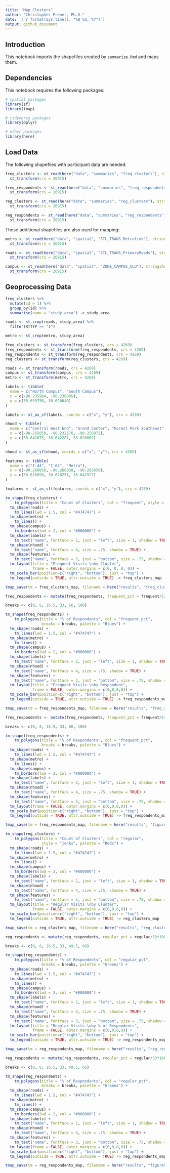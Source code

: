 ```yaml
---
title: "Map Clusters"
author: "Christopher Prener, Ph.D."
date: '(`r format(Sys.time(), "%B %d, %Y")`)'
output: github_document
---
```


## Introduction
This notebook imports the shapefiles created by `summarize.Rmd` and maps them.

## Dependencies
This notebook requires the following packages:

```r
# spatial packages
library(sf)
library(tmap)

# tidyverse packages
library(dplyr)

# other packages
library(here)
```

## Load Data
The following shapefiles with participant data are needed:

```r
freq_clusters <- st_read(here("data", "summaries", "freq_clusters"), stringsAsFactors = FALSE) %>%
  st_transform(crs = 26915)

freq_respondents <- st_read(here("data", "summaries", "freq_respondents"), stringsAsFactors = FALSE) %>%
  st_transform(crs = 26915)

reg_clusters <- st_read(here("data", "summaries", "reg_clusters"), stringsAsFactors = FALSE) %>%
  st_transform(crs = 26915)

reg_respondents <- st_read(here("data", "summaries", "reg_respondents"), stringsAsFactors = FALSE) %>%
  st_transform(crs = 26915)
```

These additional shapefiles are also used for mapping:

```r
metro <- st_read(here("data", "spatial", "STL_TRANS_Metrolink"), stringsAsFactors = FALSE) %>%
  st_transform(crs = 26915)

roads <- st_read(here("data", "spatial", "STL_TRANS_PrimaryRoads"), stringsAsFactors = FALSE) %>%
  st_transform(crs = 26915)

campus <- st_read(here("data", "spatial", "ZONE_CAMPUS_SLU"), stringsAsFactors = FALSE) %>%
  st_transform(crs = 26915)
```

## Geoprocessing Data

```r
freq_clusters %>%
  mutate(id = 1) %>%
  group_by(id) %>%
  summarise(name = "study area") -> study_area
```

```r
roads <- st_crop(roads, study_area) %>%
  filter(RTTYP == "I")
```

```r
metro <- st_crop(metro, study_area)
```

```r
freq_clusters <- st_transform(freq_clusters, crs = 4269)
freq_respondents <- st_transform(freq_respondents, crs = 4269)
reg_respondents <- st_transform(reg_respondents, crs = 4269)
reg_clusters <- st_transform(reg_clusters, crs = 4269)

roads <- st_transform(roads, crs = 4269)
campus <- st_transform(campus, crs = 4269)
metro <- st_transform(metro, crs = 4269)
```

```r
labels <- tibble(
  name = c("North Campus", "South Campus"),
  x = c(-90.235964, -90.236005),
  y = c(38.639756, 38.620040)
)

labels <- st_as_sf(labels, coords = c("x", "y"), crs = 4269)
```

```r
nhood <- tibble(
  name = c("Central West End", "Grand Center", "Forest Park Southeast"),
  x = c(-90.255050, -90.232176, -90.256972),
  y = c(38.641675, 38.642287, 38.626802)
)

nhood <- st_as_sf(nhood, coords = c("x", "y"), crs = 4269)

```

```r
features <- tibble(
  name = c("I-44", "I-64", "Metro"),
  x = c(-90.268058, -90.268058, -90.265650),
  y = c(38.616898, 38.628251, 38.642927)
)

features <- st_as_sf(features, coords = c("x", "y"), crs = 4269)

```


```r

tm_shape(freq_clusters) +
    tm_polygons(title = "Count of Clusters", col = "frequent", style = "jenks") +
  tm_shape(roads) +
    tm_lines(lwd = 1.5, col = "#474747") +
  tm_shape(metro) +
    tm_lines() +
  tm_shape(campus) +
    tm_borders(lwd = 2, col = "#000000") +
  tm_shape(labels) +
    tm_text("name", fontface = 2, just = "left", size = 1, shadow = TRUE) +
  tm_shape(nhood) +
    tm_text("name", fontface = 4, size = .75, shadow = TRUE) +
  tm_shape(features) +
    tm_text("name", fontface = 3, just = "bottom", size = .75, shadow = TRUE) +
  tm_layout(title = "Frequent Visits \nby Cluster",
            frame = FALSE, outer.margins = c(0, 0, 0, 0)) +
  tm_scale_bar(position=c("right", "bottom"), just = "top") +
  tm_legend(outside = TRUE, attr.outside = TRUE) -> freq_clusters_map

tmap_save(tm = freq_clusters_map, filename = here("results", "freq_clusters_map.png"), dpi = 500)
```

```r
freq_respondents <- mutate(freq_respondents, frequent_pct = frequent/53*100)

breaks <- c(0, 8, 16.5, 33, 66, 100)

tm_shape(freq_respondents) +
    tm_polygons(title = "% of Respondents", col = "frequent_pct", 
                breaks = breaks, palette = "Blues") +
  tm_shape(roads) +
    tm_lines(lwd = 1.5, col = "#474747") +
  tm_shape(metro) +
    tm_lines() +
  tm_shape(campus) +
    tm_borders(lwd = 2, col = "#000000") +
  tm_shape(labels) +
    tm_text("name", fontface = 2, just = "left", size = 1, shadow = TRUE) +
  tm_shape(nhood) +
    tm_text("name", fontface = 4, size = .75, shadow = TRUE) +
  tm_shape(features) +
    tm_text("name", fontface = 3, just = "bottom", size = .75, shadow = TRUE) +
  tm_layout(title = "Frequent Visits \nby Respondent",
            frame = FALSE, outer.margins = c(0,0,0,0)) +
  tm_scale_bar(position=c("right", "bottom"), just = "top") +
  tm_legend(outside = TRUE, attr.outside = TRUE) -> freq_respondents_map

tmap_save(tm = freq_respondents_map, filename = here("results", "freq_respondents_map.png"), dpi = 500)
```

```r
freq_respondents <- mutate(freq_respondents, frequent_pct = frequent/53*100)

breaks <- c(0, 8, 16.5, 33, 66, 100)

tm_shape(freq_respondents) +
    tm_polygons(title = "% of Respondents", col = "frequent_pct", 
                breaks = breaks, palette = "Blues") +
  tm_shape(roads) +
    tm_lines(lwd = 1.5, col = "#474747") +
  tm_shape(metro) +
    tm_lines() +
  tm_shape(campus) +
    tm_borders(lwd = 2, col = "#000000") +
  tm_shape(labels) +
    tm_text("name", fontface = 2, just = "left", size = 1, shadow = TRUE) +
  tm_shape(nhood) +
    tm_text("name", fontface = 4, size = .75, shadow = TRUE) +
  tm_shape(features) +
    tm_text("name", fontface = 3, just = "bottom", size = .75, shadow = TRUE) +
  tm_layout(frame = FALSE, outer.margins = c(0,0,0,0)) +
  tm_scale_bar(position=c("right", "bottom"), just = "top") +
  tm_legend(outside = TRUE, attr.outside = TRUE) -> freq_respondents_map

tmap_save(tm = freq_respondents_map, filename = here("results", "figure4.png"), dpi = 500)
```

```r

tm_shape(reg_clusters) +
    tm_polygons(title = "Count of Clusters", col = "regular", 
                style = "jenks", palette = "Reds") +
  tm_shape(roads) +
    tm_lines(lwd = 1.5, col = "#474747") +
  tm_shape(metro) +
    tm_lines() +
  tm_shape(campus) +
    tm_borders(lwd = 2, col = "#000000") +
  tm_shape(labels) +
    tm_text("name", fontface = 2, just = "left", size = 1, shadow = TRUE) +
  tm_shape(nhood) +
    tm_text("name", fontface = 4, size = .75, shadow = TRUE) +
  tm_shape(features) +
    tm_text("name", fontface = 3, just = "bottom", size = .75, shadow = TRUE) +
  tm_layout(title = "Regular Visits \nby Cluster",
            frame = FALSE, outer.margins = c(0,0,0,0)) +
  tm_scale_bar(position=c("right", "bottom"), just = "top") +
  tm_legend(outside = TRUE, attr.outside = TRUE) -> reg_clusters_map

tmap_save(tm = reg_clusters_map, filename = here("results", "reg_clusters_map.png"), dpi = 500)
```

```r
reg_respondents <- mutate(reg_respondents, regular_pct = regular/53*100)

breaks <- c(0, 8, 16.5, 33, 49.5, 66)

tm_shape(reg_respondents) +
    tm_polygons(title = "% of Respondents", col = "regular_pct", 
                breaks = breaks, palette = "Greens") +
  tm_shape(roads) +
    tm_lines(lwd = 1.5, col = "#474747") +
  tm_shape(metro) +
    tm_lines() +
  tm_shape(campus) +
    tm_borders(lwd = 2, col = "#000000") +
  tm_shape(labels) +
    tm_text("name", fontface = 2, just = "left", size = 1, shadow = TRUE) +
  tm_shape(nhood) +
    tm_text("name", fontface = 4, size = .75, shadow = TRUE) +
  tm_shape(features) +
    tm_text("name", fontface = 3, just = "bottom", size = .75, shadow = TRUE) +
  tm_layout(title = "Regular Visits \nby % of Respondents",
            frame = FALSE, outer.margins = c(0,0,0,0)) +
  tm_scale_bar(position=c("right", "bottom"), just = "top") +
  tm_legend(outside = TRUE, attr.outside = TRUE) -> reg_respondents_map

tmap_save(tm = reg_respondents_map, filename = here("results", "reg_respondents_map.png"), dpi = 500)
```

```r
reg_respondents <- mutate(reg_respondents, regular_pct = regular/53*100)

breaks <- c(0, 8, 16.5, 33, 49.5, 66)

tm_shape(reg_respondents) +
    tm_polygons(title = "% of Respondents", col = "regular_pct", 
                breaks = breaks, palette = "Greens") +
  tm_shape(roads) +
    tm_lines(lwd = 1.5, col = "#474747") +
  tm_shape(metro) +
    tm_lines() +
  tm_shape(campus) +
    tm_borders(lwd = 2, col = "#000000") +
  tm_shape(labels) +
    tm_text("name", fontface = 2, just = "left", size = 1, shadow = TRUE) +
  tm_shape(nhood) +
    tm_text("name", fontface = 4, size = .75, shadow = TRUE) +
  tm_shape(features) +
    tm_text("name", fontface = 3, just = "bottom", size = .75, shadow = TRUE) +
  tm_layout(frame = FALSE, outer.margins = c(0,0,0,0)) +
  tm_scale_bar(position=c("right", "bottom"), just = "top") +
  tm_legend(outside = TRUE, attr.outside = TRUE) -> reg_respondents_map

tmap_save(tm = reg_respondents_map, filename = here("results", "figure5.png"), dpi = 500)
```

